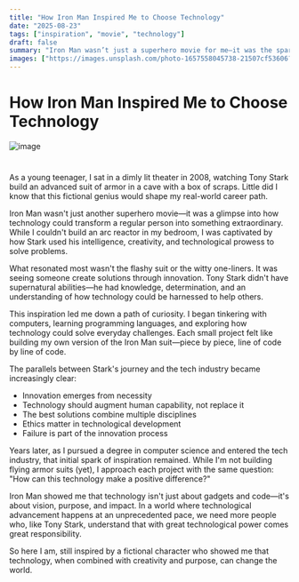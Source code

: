 ```yaml
---
title: "How Iron Man Inspired Me to Choose Technology"
date: "2025-08-23"
tags: ["inspiration", "movie", "technology"]
draft: false
summary: "Iron Man wasn’t just a superhero movie for me—it was the spark that made me curious about coding, AI, and technology. Here’s how one film pushed me to..."
images: ["https://images.unsplash.com/photo-1657558045738-21507cf53606?ixlib=rb-4.1.0&q=85&fm=jpg&crop=entropy&cs=srgb"]
---
```



# How Iron Man Inspired Me to Choose Technology


![image](https://images.unsplash.com/photo-1657558045738-21507cf53606?ixlib=rb-4.1.0&q=85&fm=jpg&crop=entropy&cs=srgb)


# 


As a young teenager, I sat in a dimly lit theater in 2008, watching Tony Stark build an advanced suit of armor in a cave with a box of scraps. Little did I know that this fictional genius would shape my real-world career path.


Iron Man wasn't just another superhero movie—it was a glimpse into how technology could transform a regular person into something extraordinary. While I couldn't build an arc reactor in my bedroom, I was captivated by how Stark used his intelligence, creativity, and technological prowess to solve problems.


What resonated most wasn't the flashy suit or the witty one-liners. It was seeing someone create solutions through innovation. Tony Stark didn't have supernatural abilities—he had knowledge, determination, and an understanding of how technology could be harnessed to help others.


This inspiration led me down a path of curiosity. I began tinkering with computers, learning programming languages, and exploring how technology could solve everyday challenges. Each small project felt like building my own version of the Iron Man suit—piece by piece, line of code by line of code.


The parallels between Stark's journey and the tech industry became increasingly clear:

- Innovation emerges from necessity
- Technology should augment human capability, not replace it
- The best solutions combine multiple disciplines
- Ethics matter in technological development
- Failure is part of the innovation process

Years later, as I pursued a degree in computer science and entered the tech industry, that initial spark of inspiration remained. While I'm not building flying armor suits (yet), I approach each project with the same question: "How can this technology make a positive difference?"


Iron Man showed me that technology isn't just about gadgets and code—it's about vision, purpose, and impact. In a world where technological advancement happens at an unprecedented pace, we need more people who, like Tony Stark, understand that with great technological power comes great responsibility.


So here I am, still inspired by a fictional character who showed me that technology, when combined with creativity and purpose, can change the world.

